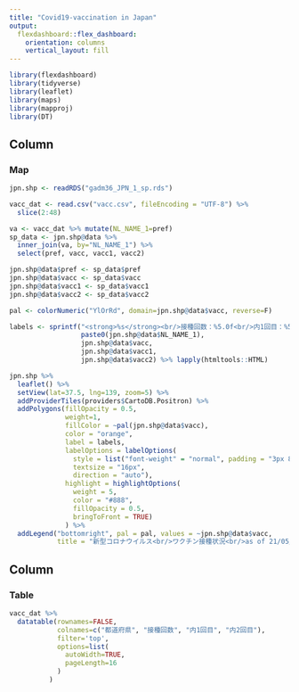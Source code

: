 ```yaml
---
title: "Covid19-vaccination in Japan"
output: 
  flexdashboard::flex_dashboard:
    orientation: columns
    vertical_layout: fill
---
```


```r
library(flexdashboard)
library(tidyverse)
library(leaflet)
library(maps)
library(mapproj)
library(DT)
```


Column {data-width=60%}
-----------------------------------------------------------------------
### Map

```r


jpn.shp <- readRDS("gadm36_JPN_1_sp.rds")

vacc_dat <- read.csv("vacc.csv", fileEncoding = "UTF-8") %>% 
  slice(2:48)

va <- vacc_dat %>% mutate(NL_NAME_1=pref)
sp_data <- jpn.shp@data %>% 
  inner_join(va, by="NL_NAME_1") %>% 
  select(pref, vacc, vacc1, vacc2)

jpn.shp@data$pref <- sp_data$pref
jpn.shp@data$vacc <- sp_data$vacc
jpn.shp@data$vacc1 <- sp_data$vacc1
jpn.shp@data$vacc2 <- sp_data$vacc2

pal <- colorNumeric("YlOrRd", domain=jpn.shp@data$vacc, reverse=F)

labels <- sprintf("<strong>%s</strong><br/>接種回数：%5.0f<br/>内1回目：%5.0f<br/>内2回目：%5.0f",
                  paste0(jpn.shp@data$NL_NAME_1),
                  jpn.shp@data$vacc,
                  jpn.shp@data$vacc1,
                  jpn.shp@data$vacc2) %>% lapply(htmltools::HTML)

jpn.shp %>% 
  leaflet() %>% 
  setView(lat=37.5, lng=139, zoom=5) %>% 
  addProviderTiles(providers$CartoDB.Positron) %>% 
  addPolygons(fillOpacity = 0.5,
              weight=1,
              fillColor = ~pal(jpn.shp@data$vacc),
              color = "orange",
              label = labels,
              labelOptions = labelOptions(
                style = list("font-weight" = "normal", padding = "3px 8px"),
                textsize = "16px",
                direction = "auto"),
              highlight = highlightOptions(
                weight = 5,
                color = "#888",
                fillOpacity = 0.5,
                bringToFront = TRUE)
              ) %>% 
  addLegend("bottomright", pal = pal, values = ~jpn.shp@data$vacc,
            title = "新型コロナウイルス<br/>ワクチン接種状況<br/>as of 21/05/2021"  )


```

Column {data-width=40%}
-----------------------------------------

### Table

```r


vacc_dat %>% 
  datatable(rownames=FALSE, 
            colnames=c("都道府県", "接種回数", "内1回目", "内2回目"),
            filter='top', 
            options=list(
              autoWidth=TRUE,
              pageLength=16
            )
          )

```
